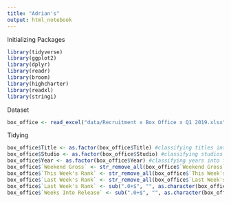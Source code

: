 ```yaml
---
title: "Adrian's"
output: html_notebook
---
```


Initializing Packages
```r
library(tidyverse)
library(ggplot2)
library(dplyr)
library(readr)
library(broom)
library(highcharter)
library(readxl)
library(stringi)

```

Dataset 
```r
box_office <- read_excel("data/Recruitment x Box Office x Q1 2019.xlsx", sheet = 1)

```

Tidying
```r
box_office$Title <- as.factor(box_office$Title) #classifying titles into factors
box_office$Studio <- as.factor(box_office$Studio) #classifying studios into factors
box_office$Year <- as.factor(box_office$Year) #classifying years into factors
box_office$`Weekend Gross` <- str_remove_all(box_office$`Weekend Gross`, "[AU$,]") # Removing obstructive strings
box_office$`This Week's Rank` <- str_remove_all(box_office$`This Week's Rank`, "N-")
box_office$`Last Week's Rank` <- str_remove_all(box_office$`Last Week's Rank`, "[N-]")
box_office$`Last Week's Rank` <- sub(".0+$", "", as.character(box_office$`Last Week's Rank`))
box_office$`Weeks Into Release` <- sub(".0+$", "", as.character(box_office$`Weeks Into Release`))
```

